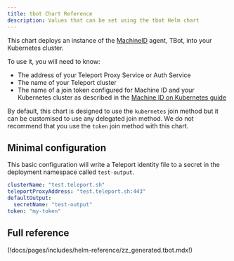 ```yaml
---
title: tbot Chart Reference
description: Values that can be set using the tbot Helm chart
---
```


This chart deploys an instance of the [MachineID](../../enroll-resources/machine-id/introduction.mdx) agent,
TBot, into your Kubernetes cluster.

To use it, you will need to know:

- The address of your Teleport Proxy Service or Auth Service
- The name of your Teleport cluster
- The name of a join token configured for Machine ID and your Kubernetes cluster
  as described in the [Machine ID on Kubernetes guide](../../enroll-resources/machine-id/deployment/kubernetes.mdx)

By default, this chart is designed to use the `kubernetes` join method but it
can be customised to use any delegated join method. We do not recommend that
you use the `token` join method with this chart.

## Minimal configuration

This basic configuration will write a Teleport identity file to a secret in
the deployment namespace called `test-output`.

```yaml
clusterName: "test.teleport.sh"
teleportProxyAddress: "test.teleport.sh:443"
defaultOutput:
  secretName: "test-output"
token: "my-token"
```

## Full reference

(!docs/pages/includes/helm-reference/zz_generated.tbot.mdx!)
